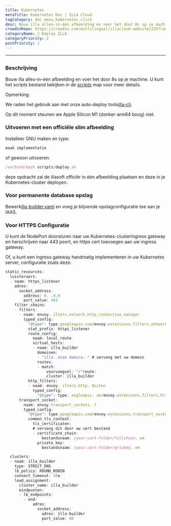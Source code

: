 ```yaml
---
title: Kubernetes
metaTitle: Kubernetes Doc | ILLA Cloud
tagCategory: doc_menu_kubernetes_click
desc: Bouw illa alles-in-één afbeelding en voer het door 8s op je machine.
crowdinRepo: https://crowdin.com/multilingual/illacloud-website/229?languages=nl&filter=basic&value=0
categoryName: 👷 Deploy ILLA
categoryPriority: 2
postPriority: 1
---
```


* * *

## <h2 hidden>Kubernetes</h2>

### Beschrijving

Bouw illa alles-in-één afbeelding en voer het door 8s op je machine. U kunt het scripts bestand bekijken in de [scripts](https://github.com/illacloud/deploy-illa-manually/blob/main/kubernetes/scripts) map voor meer details.

Opmerking:

We raden het gebruik aan met onze auto-deploy tools[illa-cli](https://github.com/illacloud/illa).

Op dit moment steunen we Apple Silicon M1 (donker-arm64 boog) niet.

### Uitvoeren met een officiële slim afbeelding

Installeer GNU maken en type:

```jsx
maak implementatie
```

of gewoon uitvoeren:

```jsx
/verbind/bash scripts/deploy.sh
```

deze opdracht zal de illasoft officiër in één afbeelding plaatsen en deze in je Kubernetes-cluster deployen.

### Voor permanente database opslag

Bewerk[illa-builder.yaml](https://github.com/illacloud/deploy-illa-manually/blob/kubernetes/illa-builder.yaml) en voeg je blijvende opslagconfiguratie toe aan je IAAS.

### Voor HTTPS Configuratie

U kunt de NodePort doorsturen naar uw Kubernetes-clusteringress gateway en herschrijven naar 443 poort, en https cert toevoegen aan uw ingress gateway.

Of, u kunt een ingress gateway handmatig implementeren in uw Kubernetes server, configuratie zoals deze:

```jsx
static_resources:
  luisteraars:
  - naam: https_listener
    adres:
      socket_address:
        address: 0. .0.0
        port_value: 443
    filter_chains:
    - filters:
      - naam: envoy. ilters.network.http_connection_manager
        typed_config:
          "@type": type.googleapis.com/envoy.extensions.filters.network.http_connection_manager.v3. ttpConnectionManager
          stat_prefix: https_listener
          route_config:
            naam: local_route
            virtual_hosts:
            - naam: illa_builder
              domeinen:
              - "illa. onze domica. " # vervang met uw domein
              routes:
              - match:
                  voorvoegsel: "/"route:
                  cluster: illa_builder
          http_filters:
          - naam: envoy. ilters.http. Buiten
            typed_config:
              "@type": type. oogleapis. om/envoy.extensions.filters.http.router.v3.Router
      transport_socket:
        naam: envoy.transport_sockets. l
        typed_config:
          "@type": type.googleapis.com/envoy.extensions.transport_sockets.tls.v3. ownstreamTlsContext
          common_tls_context:
            tls_certificaten:
            # vervang dit door uw cert bestand
            - certificate_chain:
                bestandsnaam: /your-cert-folder/fullchain. em
              private_key:
                bestandsnaam: /your-cert-folder/privkey. em

  clusters:
  - naam: illa_builder
    type: STRICT_DNS
    lb_policy: ROUND_ROBIN
    connect_timeout: 10s
    load_assignment:
      cluster_name: illa_builder
      eindpunten:
      - lb_endpoints:
        - end:
            adres:
              socket_address:
                adres: illa-builder
                port_value: 80
```
